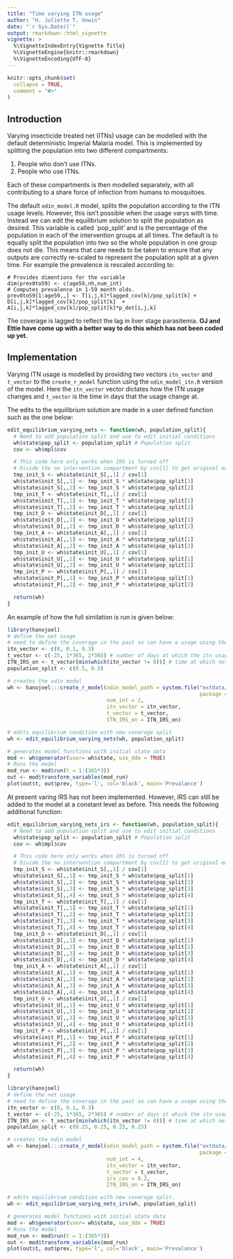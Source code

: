 ```yaml
---
title: "Time varying ITN usage"
author: "H. Juliette T. Unwin"
date: "`r Sys.Date()`"
output: rmarkdown::html_vignette
vignette: >
  %\VignetteIndexEntry{Vignette Title}
  %\VignetteEngine{knitr::rmarkdown}
  %\VignetteEncoding{UTF-8}
---
```


```r
knitr::opts_chunk$set(
  collapse = TRUE,
  comment = "#>"
)
```

## Introduction
Varying insecticide treated net (ITNs) usage can be modelled with the default deterministic Imperial 
Malaria model. This is implemented by splitting the population into two different compartments:

1. People who don't use ITNs.
1. People who use ITNs.

Each of these compartments is then modelled separately, with all contributing to a share force of 
infection from humans to mosquitoes.

The default `odin_model.R` model, splits the population according to the ITN usage levels. However,
this isn't possible when the usage varys with time.  Instead we can edit the equilibrium solution 
to split the population as desired.  This variable is called `pop_split' and is the percentage of 
the population in each of the intervention groups at all times. The default is to equally split the 
population into two so the whole population in one group does not die. 
This means that care needs to be taken to ensure that any outputs are correctly re-scaled to represent
the population split at a given time.  For example the prevalence is rescaled according to:
```
# Provides dimentions for the variable
dim(prev0to59) <- c(age59,nh,num_int)
# Computes prevalence in 1-59 month olds.
prev0to59[1:age59,,] <- T[i,j,k]*lagged_cov[k]/pop_split[k] + D[i,j,k]*lagged_cov[k]/pop_split[k]  + A[i,j,k]*lagged_cov[k]/pop_split[k]*p_det[i,j,k]
```
The coverage is lagged to reflect the lag in liver stage parasitemia. **OJ and Ettie have come
up with a better way to do this which has not been coded up yet.**
    
## Implementation
Varying ITN usage is modelled by providing two vectors `itn_vector` and `t_vector` to the 
`create_r_model` function using the `odin_model_itn.R` version of the model.
Here the `itn_vector` vector dictates how the ITN usage changes and 
`t_vector` is the time in days that the usage change at.

The edits to the equilibrium solution are made in a user defined function such as the one
below:
```r
edit_equilibrium_varying_nets <- function(wh, population_split){
  # Need to add population split and use to edit initial conditions
  wh$state$pop_split <- population_split # Population split
  cov <- wh$mpl$cov

  # This code here only works when IRS is turned off
  # Divide the no intervention compartment by cov[1] to get original eqm soln
  tmp_init_S <- wh$state$init_S[,,1] / cov[1]
  wh$state$init_S[,,1] <- tmp_init_S * wh$state$pop_split[1]
  wh$state$init_S[,,2] <- tmp_init_S * wh$state$pop_split[2]
  tmp_init_T <- wh$state$init_T[,,1] / cov[1]
  wh$state$init_T[,,1] <- tmp_init_T * wh$state$pop_split[1]
  wh$state$init_T[,,2] <- tmp_init_T * wh$state$pop_split[2]
  tmp_init_D <- wh$state$init_D[,,1] / cov[1]
  wh$state$init_D[,,1] <- tmp_init_D * wh$state$pop_split[1]
  wh$state$init_D[,,2] <- tmp_init_D * wh$state$pop_split[2]
  tmp_init_A <- wh$state$init_A[,,1] / cov[1]
  wh$state$init_A[,,1] <- tmp_init_A * wh$state$pop_split[1]
  wh$state$init_A[,,2] <- tmp_init_A * wh$state$pop_split[2]
  tmp_init_U <- wh$state$init_U[,,1] / cov[1]
  wh$state$init_U[,,1] <- tmp_init_U * wh$state$pop_split[1]
  wh$state$init_U[,,2] <- tmp_init_U * wh$state$pop_split[2]
  tmp_init_P <- wh$state$init_P[,,1] / cov[1]
  wh$state$init_P[,,1] <- tmp_init_P * wh$state$pop_split[1]
  wh$state$init_P[,,2] <- tmp_init_P * wh$state$pop_split[2]

  return(wh)
}

```

An example of how the full similation is run is given below: 
```r
library(hanojoel)
# define the net usage 
# need to define the coverage in the past so can have a usage using the delay
itn_vector <- c(0, 0.1, 0.3)
t_vector <- c(-25, 1*365, 2*365) # number of days at which the itn usage changes
ITN_IRS_on <- t_vector[min(which(itn_vector != 0))] # time at which nets switch on
population_split <- c(0.5, 0.5)

# creates the odin model
wh <- hanojoel:::create_r_model(odin_model_path = system.file("extdata/odin_model_itn.R",
                                                              package = "hanojoel"),
                                num_int = 2, 
                                itn_vector = itn_vector,
                                t_vector = t_vector,
                                ITN_IRS_on = ITN_IRS_on)

# edits equilibrium condition with new coverage split.
wh <- edit_equilibrium_varying_nets(wh, population_split)

# generates model functions with initial state data
mod <- wh$generator(user= wh$state, use_dde = TRUE)
# Runs the model
mod_run <- mod$run(t = 1:(365*3))
out <- mod$transform_variables(mod_run)
plot(out$t, out$prev, type='l', col='black', main='Prevalance')
```

At present varing IRS has not been implemented. However, IRS can still be added to the model
at a constant level as before.  This needs the following additional function:
```r
edit_equilibrium_varying_nets_irs <- function(wh, population_split){
  # Need to add population split and use to edit initial conditions
  wh$state$pop_split <- population_split # Population split
  cov <- wh$mpl$cov

  # This code here only works when IRS is turned off
  # Divide the no intervention compartment by cov[1] to get original eqm soln
  tmp_init_S <- wh$state$init_S[,,1] / cov[1]
  wh$state$init_S[,,1] <- tmp_init_S * wh$state$pop_split[1]
  wh$state$init_S[,,2] <- tmp_init_S * wh$state$pop_split[2]
  wh$state$init_S[,,3] <- tmp_init_S * wh$state$pop_split[3]
  wh$state$init_S[,,4] <- tmp_init_S * wh$state$pop_split[4]
  tmp_init_T <- wh$state$init_T[,,1] / cov[1]
  wh$state$init_T[,,1] <- tmp_init_T * wh$state$pop_split[1]
  wh$state$init_T[,,2] <- tmp_init_T * wh$state$pop_split[2]
  wh$state$init_T[,,3] <- tmp_init_T * wh$state$pop_split[3]
  wh$state$init_T[,,4] <- tmp_init_T * wh$state$pop_split[4]
  tmp_init_D <- wh$state$init_D[,,1] / cov[1]
  wh$state$init_D[,,1] <- tmp_init_D * wh$state$pop_split[1]
  wh$state$init_D[,,2] <- tmp_init_D * wh$state$pop_split[2]
  wh$state$init_D[,,3] <- tmp_init_D * wh$state$pop_split[3]
  wh$state$init_D[,,4] <- tmp_init_D * wh$state$pop_split[4]
  tmp_init_A <- wh$state$init_A[,,1] / cov[1]
  wh$state$init_A[,,1] <- tmp_init_A * wh$state$pop_split[1]
  wh$state$init_A[,,2] <- tmp_init_A * wh$state$pop_split[2]
  wh$state$init_A[,,3] <- tmp_init_A * wh$state$pop_split[3]
  wh$state$init_A[,,4] <- tmp_init_A * wh$state$pop_split[4]
  tmp_init_U <- wh$state$init_U[,,1] / cov[1]
  wh$state$init_U[,,1] <- tmp_init_U * wh$state$pop_split[1]
  wh$state$init_U[,,2] <- tmp_init_U * wh$state$pop_split[2]
  wh$state$init_U[,,3] <- tmp_init_U * wh$state$pop_split[3]
  wh$state$init_U[,,4] <- tmp_init_U * wh$state$pop_split[4]
  tmp_init_P <- wh$state$init_P[,,1] / cov[1]
  wh$state$init_P[,,1] <- tmp_init_P * wh$state$pop_split[1]
  wh$state$init_P[,,2] <- tmp_init_P * wh$state$pop_split[2]
  wh$state$init_P[,,3] <- tmp_init_P * wh$state$pop_split[3]
  wh$state$init_P[,,4] <- tmp_init_P * wh$state$pop_split[4]

  return(wh)
}

```

```r
library(hanojoel)
# define the net usage 
# need to define the coverage in the past so can have a usage using the delay
itn_vector <- c(0, 0.1, 0.3)
t_vector <- c(-25, 1*365, 2*365) # number of days at which the itn usage changes
ITN_IRS_on <- t_vector[min(which(itn_vector != 0))] # time at which nets switch on
population_split <- c(0.25, 0.25, 0.25, 0.25)

# creates the odin model
wh <- hanojoel:::create_r_model(odin_model_path = system.file("extdata/odin_model_itn.R",
                                                              package = "hanojoel"),
                                num_int = 4, 
                                itn_vector = itn_vector,
                                t_vector = t_vector,
                                irs_cov = 0.2,
                                ITN_IRS_on = ITN_IRS_on)

# edits equilibrium condition with new coverage split.
wh <- edit_equilibrium_varying_nets_irs(wh, population_split)

# generates model functions with initial state data
mod <- wh$generator(user= wh$state, use_dde = TRUE)
# Runs the model
mod_run <- mod$run(t = 1:(365*3))
out <- mod$transform_variables(mod_run)
plot(out$t, out$prev, type='l', col='black', main='Prevalance')
```
